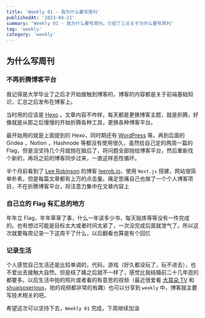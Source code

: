 ```yaml
---
title: 'Weekly 01 - 我为什么要写周刊'
publishedAt: '2023-04-22'
summary: 'Weekly 01 - 我为什么要写周刊。介绍了三点关于为什么要写周刊'
tag: 'weekly'
category: 'weekly'
---
```


## 为什么写周刊

### 不再折腾博客平台

我记得是大学毕业了之后才开始接触到博客的，博客的内容都是关于前端基础知识，汇总之后发布在博客上。

当时用的应该是 [Hexo](https://hexo.io/zh-cn/) 。文章内容不咋样，每天都是更换博客主题，就是折腾，好像就是从那之后慢慢的开始折腾各种工具，更换各种博客平台。

最开始用的就是上面提到的 Hexo，同时期还有 [WordPress](https://wordpress.com/zh-cn/) 等。再到后面的 Gridea ，Notion ，Hashnode 等都没有使用很久，虽然给自己定的两周一篇的 Flag，但是没坚持几个月就抛在脑后了，将问题全部抛给博客平台，然后重新找个新的，再将之前的博客同步过来，一直这样恶性循环。

半个月前看到了 [Lee Robinson](https://twitter.com/leeerob) 的博客 [leerob.io](https://t.co/N0cVcoAEqk)，使用 `Next.js` 搭建，网站很简单朴素，但是每篇文章都有上万的点击量。痛定思痛自己也做了一个个人博客项目，不在折腾博客平台，将注意力集中在文章内容上

### 自己立的 Flag 有汇总的地方

年年立 Flag，年年草草了事，什么一年读多少书，每天锻炼等等没有一件完成的。也有想过可能是目标太大或者时间太紧了，一次没完成后面就泄气了。所以这次就要每周记录一下这周干了什么，以后翻看也算是有个回忆

### 记录生活

个人感觉自己生活还是比较单调的，代码，游戏（好久都没玩了，玩不进去），也不爱出去接触大自然。但是结了婚之后就不一样了，感觉比我结婚前二十几年逛的都要多。以后生活中拍的照片或者看的有意思的视频（最近很爱看 [大耳朵 TV](https://www.youtube.com/@BigEarsTV) 和 [shuaisoserious](https://www.youtube.com/@shuaisoserious)，拍的视频都非常的有趣）也可以分享到 `weekly` 中，博客就主要写技术相关的吧。

希望这次可以坚持下去，`Weekly 01` 完成，下周继续加油
